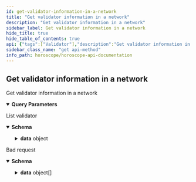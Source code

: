 ```yaml
---
id: get-validator-information-in-a-network
title: "Get validator information in a network"
description: "Get validator information in a network"
sidebar_label: Get validator information in a network
hide_title: true
hide_table_of_contents: true
api: {"tags":["Validator"],"description":"Get validator information in a network","parameters":[{"in":"query","name":"chainid","required":true,"schema":{"type":"string","enum":["euphoria-1","osmosis-1","cosmoshub-4"]},"description":"Chain Id of network need to query","example":"aura-testnet"},{"in":"query","name":"operatorAddress","required":false,"schema":{"type":"string"},"description":"operator address"},{"in":"query","name":"status","required":false,"schema":{"type":"string","enum":["BOND_STATUS_UNSPECIFIED","BOND_STATUS_UNBONDED","BOND_STATUS_UNBONDING","BOND_STATUS_BONDED"]},"description":"status"},{"in":"query","name":"pageLimit","required":false,"schema":{"type":"number","default":10},"description":"number record return in a page"},{"in":"query","name":"pageOffset","required":false,"schema":{"type":"number","default":0},"description":"Page number, start at 0"},{"in":"query","name":"nextKey","required":false,"schema":{"type":"string"},"description":"key for next page"}],"responses":{"200":{"description":"List validator","content":{"application/json":{"schema":{"type":"object","properties":{"code":{"type":"number","example":200},"message":{"type":"string","example":"Successful"},"data":{"type":"object","properties":{"validators":{"type":"array","items":{"type":"object","properties":{"consensus_pubkey":{"type":"object","properties":{"@type":{"type":"string","example":"/cosmos.crypto.ed25519.PubKey"},"key":{"type":"string","example":"xxxxxxxxxxxxxxxxxxxxxxxx"}}},"description":{"type":"object","properties":{"moniker":{"type":"string","example":"validator one"},"identity":{"type":"string","example":"validator one, earth"},"website":{"type":"string","example":"validatorone.aura"},"security_contact":{"type":"string","example":"validate@one.aura"},"details":{"type":"string","example":"validator one details"}}},"commission":{"type":"object","properties":{"commission_rates":{"type":"object","properties":{"rate":{"type":"string","example":"0.00050000000"},"max_rate":{"type":"string","example":"0.20000000000"},"max_change_rate":{"type":"string","example":"0.05000000000"}}},"update_time":{"type":"string","example":"2022-07-13T02:00:00Z"}}},"val_signing_info":{"type":"object","properties":{"address":{"type":"string","example":"aura123123123123123123"},"start_height":{"type":"string","example":"0"},"index_offset":{"type":"string","example":"100000"},"jailed_until":{"type":"string","example":"2022-07-13T02:00:00Z"},"tombstoned":{"type":"boolean","example":false},"missed_blocks_counter":{"type":"string","example":"0"}}},"self_delegation_balance":{"type":"object","properties":{"denom":{"type":"string","example":"uaura"},"amount":{"type":"string","example":"10000000000"}}},"custom_info":{"type":"object","properties":{"chain_id":{"type":"string","example":"aura"},"chain_name":{"type":"string","example":"Aura network"}}},"operator_address":{"type":"string","example":"auravaloper123123123123"},"jailed":{"type":"boolean","example":false},"status":{"type":"string","example":"BOND_STATUS_BONDED"},"delegator_shares":{"type":"string","example":"1"},"unbonding_height":{"type":"string","example":"0"},"unbonding_time":{"type":"string","example":"1970-01-01T00:00:00Z"},"min_self_delegation":{"type":"string","example":"1"},"consensus_hex_address":{"type":"string","example":"CCCCCCCCCCCCCCCCCCC"},"uptime":{"type":"number","example":100},"account_address":{"type":"string","example":"aura123123123123123123"}}}}}}}}}}},"422":{"description":"Bad request","content":{"application/json":{"schema":{"type":"object","properties":{"name":{"type":"string","example":"ValidationError"},"message":{"type":"string","example":"Parameters validation error!"},"code":{"type":"number","example":422},"type":{"type":"string","example":"VALIDATION_ERROR"},"data":{"type":"array","items":{"type":"object","properties":{"type":{"type":"string","example":"required"},"message":{"type":"string","example":"The 'chainid' field is required."},"field":{"type":"string","example":"chainid"},"nodeID":{"type":"string","example":"node1"},"action":{"type":"string","example":"v1.validator"}}}}}}}}}},"method":"get","path":"/v1/validator","servers":[{"url":"https://horoscope.aura.network/api","description":"Horoscope "},{"url":"https://lcd.osmosis.zone","description":"Osmosis Mainnet LCD"},{"url":"https://lcd.euphoria.aura.network","description":"Aura Euphoria LCD"},{"url":"https://cosmos-lcd.quickapi.com","description":"Cosmos Mainnet LCD"}],"info":{"title":"Horoscope API Documentation","version":"1.0.0","description":"## Indexer for multiple Cosmos Network \n\n### How to use\n\nSelect server Horoscope if use Horoscope API\n\nSelect server LCD if use Legacy API"},"postman":{"name":"Get validator information in a network","description":{"content":"Get validator information in a network","type":"text/plain"},"url":{"path":["v1","validator"],"host":["{{baseUrl}}"],"query":[{"disabled":false,"description":{"content":"(Required) Chain Id of network need to query","type":"text/plain"},"key":"chainid","value":""},{"disabled":false,"description":{"content":"operator address","type":"text/plain"},"key":"operatorAddress","value":""},{"disabled":false,"description":{"content":"status","type":"text/plain"},"key":"status","value":""},{"disabled":false,"description":{"content":"number record return in a page","type":"text/plain"},"key":"pageLimit","value":""},{"disabled":false,"description":{"content":"Page number, start at 0","type":"text/plain"},"key":"pageOffset","value":""},{"disabled":false,"description":{"content":"key for next page","type":"text/plain"},"key":"nextKey","value":""}],"variable":[]},"header":[{"key":"Accept","value":"application/json"}],"method":"GET"}}
sidebar_class_name: "get api-method"
info_path: horoscope/horoscope-api-documentation
---
```



## Get validator information in a network



Get validator information in a network

<details style={{"marginBottom":"1rem"}} data-collapsed={false} open={true}><summary style={{}}><strong>Query Parameters</strong></summary><div><ul><ParamsItem className={"paramsItem"} param={{"in":"query","name":"chainid","required":true,"schema":{"type":"string","enum":["euphoria-1","osmosis-1","cosmoshub-4"]},"description":"Chain Id of network need to query","example":"aura-testnet"}}></ParamsItem><ParamsItem className={"paramsItem"} param={{"in":"query","name":"operatorAddress","required":false,"schema":{"type":"string"},"description":"operator address"}}></ParamsItem><ParamsItem className={"paramsItem"} param={{"in":"query","name":"status","required":false,"schema":{"type":"string","enum":["BOND_STATUS_UNSPECIFIED","BOND_STATUS_UNBONDED","BOND_STATUS_UNBONDING","BOND_STATUS_BONDED"]},"description":"status"}}></ParamsItem><ParamsItem className={"paramsItem"} param={{"in":"query","name":"pageLimit","required":false,"schema":{"type":"number","default":10},"description":"number record return in a page"}}></ParamsItem><ParamsItem className={"paramsItem"} param={{"in":"query","name":"pageOffset","required":false,"schema":{"type":"number","default":0},"description":"Page number, start at 0"}}></ParamsItem><ParamsItem className={"paramsItem"} param={{"in":"query","name":"nextKey","required":false,"schema":{"type":"string"},"description":"key for next page"}}></ParamsItem></ul></div></details><div><ApiTabs><TabItem label={"200"} value={"200"}><div>

List validator

</div><div><MimeTabs schemaType={"response"}><TabItem label={"application/json"} value={"application/json"}><SchemaTabs groupId={"schema-tabs"}><TabItem label={"Schema"} value={"Schema"}><details style={{}} data-collapsed={false} open={true}><summary style={{"textAlign":"left"}}><strong>Schema</strong></summary><div style={{"textAlign":"left","marginLeft":"1rem"}}></div><ul style={{"marginLeft":"1rem"}}><SchemaItem collapsible={false} name={"code"} required={false} schemaDescription={undefined} schemaName={"number"} qualifierMessage={undefined} defaultValue={undefined}></SchemaItem><SchemaItem collapsible={false} name={"message"} required={false} schemaDescription={undefined} schemaName={"string"} qualifierMessage={undefined} defaultValue={undefined}></SchemaItem><SchemaItem collapsible={true} className={"schemaItem"}><details style={{}}><summary style={{}}><strong>data</strong><span style={{"opacity":"0.6"}}> object</span></summary><div style={{"marginLeft":"1rem"}}><SchemaItem collapsible={true} className={"schemaItem"}><details style={{}}><summary style={{}}><strong>validators</strong><span style={{"opacity":"0.6"}}> object[]</span></summary><div style={{"marginLeft":"1rem"}}><SchemaItem collapsible={true} className={"schemaItem"}><details style={{}}><summary style={{}}><strong>consensus_pubkey</strong><span style={{"opacity":"0.6"}}> object</span></summary><div style={{"marginLeft":"1rem"}}><SchemaItem collapsible={false} name={"@type"} required={false} schemaDescription={undefined} schemaName={"string"} qualifierMessage={undefined} defaultValue={undefined}></SchemaItem><SchemaItem collapsible={false} name={"key"} required={false} schemaDescription={undefined} schemaName={"string"} qualifierMessage={undefined} defaultValue={undefined}></SchemaItem></div></details></SchemaItem><SchemaItem collapsible={true} className={"schemaItem"}><details style={{}}><summary style={{}}><strong>description</strong><span style={{"opacity":"0.6"}}> object</span></summary><div style={{"marginLeft":"1rem"}}><SchemaItem collapsible={false} name={"moniker"} required={false} schemaDescription={undefined} schemaName={"string"} qualifierMessage={undefined} defaultValue={undefined}></SchemaItem><SchemaItem collapsible={false} name={"identity"} required={false} schemaDescription={undefined} schemaName={"string"} qualifierMessage={undefined} defaultValue={undefined}></SchemaItem><SchemaItem collapsible={false} name={"website"} required={false} schemaDescription={undefined} schemaName={"string"} qualifierMessage={undefined} defaultValue={undefined}></SchemaItem><SchemaItem collapsible={false} name={"security_contact"} required={false} schemaDescription={undefined} schemaName={"string"} qualifierMessage={undefined} defaultValue={undefined}></SchemaItem><SchemaItem collapsible={false} name={"details"} required={false} schemaDescription={undefined} schemaName={"string"} qualifierMessage={undefined} defaultValue={undefined}></SchemaItem></div></details></SchemaItem><SchemaItem collapsible={true} className={"schemaItem"}><details style={{}}><summary style={{}}><strong>commission</strong><span style={{"opacity":"0.6"}}> object</span></summary><div style={{"marginLeft":"1rem"}}><SchemaItem collapsible={true} className={"schemaItem"}><details style={{}}><summary style={{}}><strong>commission_rates</strong><span style={{"opacity":"0.6"}}> object</span></summary><div style={{"marginLeft":"1rem"}}><SchemaItem collapsible={false} name={"rate"} required={false} schemaDescription={undefined} schemaName={"string"} qualifierMessage={undefined} defaultValue={undefined}></SchemaItem><SchemaItem collapsible={false} name={"max_rate"} required={false} schemaDescription={undefined} schemaName={"string"} qualifierMessage={undefined} defaultValue={undefined}></SchemaItem><SchemaItem collapsible={false} name={"max_change_rate"} required={false} schemaDescription={undefined} schemaName={"string"} qualifierMessage={undefined} defaultValue={undefined}></SchemaItem></div></details></SchemaItem><SchemaItem collapsible={false} name={"update_time"} required={false} schemaDescription={undefined} schemaName={"string"} qualifierMessage={undefined} defaultValue={undefined}></SchemaItem></div></details></SchemaItem><SchemaItem collapsible={true} className={"schemaItem"}><details style={{}}><summary style={{}}><strong>val_signing_info</strong><span style={{"opacity":"0.6"}}> object</span></summary><div style={{"marginLeft":"1rem"}}><SchemaItem collapsible={false} name={"address"} required={false} schemaDescription={undefined} schemaName={"string"} qualifierMessage={undefined} defaultValue={undefined}></SchemaItem><SchemaItem collapsible={false} name={"start_height"} required={false} schemaDescription={undefined} schemaName={"string"} qualifierMessage={undefined} defaultValue={undefined}></SchemaItem><SchemaItem collapsible={false} name={"index_offset"} required={false} schemaDescription={undefined} schemaName={"string"} qualifierMessage={undefined} defaultValue={undefined}></SchemaItem><SchemaItem collapsible={false} name={"jailed_until"} required={false} schemaDescription={undefined} schemaName={"string"} qualifierMessage={undefined} defaultValue={undefined}></SchemaItem><SchemaItem collapsible={false} name={"tombstoned"} required={false} schemaDescription={undefined} schemaName={"boolean"} qualifierMessage={undefined} defaultValue={undefined}></SchemaItem><SchemaItem collapsible={false} name={"missed_blocks_counter"} required={false} schemaDescription={undefined} schemaName={"string"} qualifierMessage={undefined} defaultValue={undefined}></SchemaItem></div></details></SchemaItem><SchemaItem collapsible={true} className={"schemaItem"}><details style={{}}><summary style={{}}><strong>self_delegation_balance</strong><span style={{"opacity":"0.6"}}> object</span></summary><div style={{"marginLeft":"1rem"}}><SchemaItem collapsible={false} name={"denom"} required={false} schemaDescription={undefined} schemaName={"string"} qualifierMessage={undefined} defaultValue={undefined}></SchemaItem><SchemaItem collapsible={false} name={"amount"} required={false} schemaDescription={undefined} schemaName={"string"} qualifierMessage={undefined} defaultValue={undefined}></SchemaItem></div></details></SchemaItem><SchemaItem collapsible={true} className={"schemaItem"}><details style={{}}><summary style={{}}><strong>custom_info</strong><span style={{"opacity":"0.6"}}> object</span></summary><div style={{"marginLeft":"1rem"}}><SchemaItem collapsible={false} name={"chain_id"} required={false} schemaDescription={undefined} schemaName={"string"} qualifierMessage={undefined} defaultValue={undefined}></SchemaItem><SchemaItem collapsible={false} name={"chain_name"} required={false} schemaDescription={undefined} schemaName={"string"} qualifierMessage={undefined} defaultValue={undefined}></SchemaItem></div></details></SchemaItem><SchemaItem collapsible={false} name={"operator_address"} required={false} schemaDescription={undefined} schemaName={"string"} qualifierMessage={undefined} defaultValue={undefined}></SchemaItem><SchemaItem collapsible={false} name={"jailed"} required={false} schemaDescription={undefined} schemaName={"boolean"} qualifierMessage={undefined} defaultValue={undefined}></SchemaItem><SchemaItem collapsible={false} name={"status"} required={false} schemaDescription={undefined} schemaName={"string"} qualifierMessage={undefined} defaultValue={undefined}></SchemaItem><SchemaItem collapsible={false} name={"delegator_shares"} required={false} schemaDescription={undefined} schemaName={"string"} qualifierMessage={undefined} defaultValue={undefined}></SchemaItem><SchemaItem collapsible={false} name={"unbonding_height"} required={false} schemaDescription={undefined} schemaName={"string"} qualifierMessage={undefined} defaultValue={undefined}></SchemaItem><SchemaItem collapsible={false} name={"unbonding_time"} required={false} schemaDescription={undefined} schemaName={"string"} qualifierMessage={undefined} defaultValue={undefined}></SchemaItem><SchemaItem collapsible={false} name={"min_self_delegation"} required={false} schemaDescription={undefined} schemaName={"string"} qualifierMessage={undefined} defaultValue={undefined}></SchemaItem><SchemaItem collapsible={false} name={"consensus_hex_address"} required={false} schemaDescription={undefined} schemaName={"string"} qualifierMessage={undefined} defaultValue={undefined}></SchemaItem><SchemaItem collapsible={false} name={"uptime"} required={false} schemaDescription={undefined} schemaName={"number"} qualifierMessage={undefined} defaultValue={undefined}></SchemaItem><SchemaItem collapsible={false} name={"account_address"} required={false} schemaDescription={undefined} schemaName={"string"} qualifierMessage={undefined} defaultValue={undefined}></SchemaItem></div></details></SchemaItem></div></details></SchemaItem></ul></details></TabItem><TabItem label={"Example (from schema)"} value={"Example (from schema)"}><ResponseSamples responseExample={"{\n  \"code\": 200,\n  \"message\": \"Successful\",\n  \"data\": {\n    \"validators\": [\n      {\n        \"consensus_pubkey\": {\n          \"@type\": \"/cosmos.crypto.ed25519.PubKey\",\n          \"key\": \"xxxxxxxxxxxxxxxxxxxxxxxx\"\n        },\n        \"description\": {\n          \"moniker\": \"validator one\",\n          \"identity\": \"validator one, earth\",\n          \"website\": \"validatorone.aura\",\n          \"security_contact\": \"validate@one.aura\",\n          \"details\": \"validator one details\"\n        },\n        \"commission\": {\n          \"commission_rates\": {\n            \"rate\": \"0.00050000000\",\n            \"max_rate\": \"0.20000000000\",\n            \"max_change_rate\": \"0.05000000000\"\n          },\n          \"update_time\": \"2022-07-13T02:00:00Z\"\n        },\n        \"val_signing_info\": {\n          \"address\": \"aura123123123123123123\",\n          \"start_height\": \"0\",\n          \"index_offset\": \"100000\",\n          \"jailed_until\": \"2022-07-13T02:00:00Z\",\n          \"tombstoned\": false,\n          \"missed_blocks_counter\": \"0\"\n        },\n        \"self_delegation_balance\": {\n          \"denom\": \"uaura\",\n          \"amount\": \"10000000000\"\n        },\n        \"custom_info\": {\n          \"chain_id\": \"aura\",\n          \"chain_name\": \"Aura network\"\n        },\n        \"operator_address\": \"auravaloper123123123123\",\n        \"jailed\": false,\n        \"status\": \"BOND_STATUS_BONDED\",\n        \"delegator_shares\": \"1\",\n        \"unbonding_height\": \"0\",\n        \"unbonding_time\": \"1970-01-01T00:00:00Z\",\n        \"min_self_delegation\": \"1\",\n        \"consensus_hex_address\": \"CCCCCCCCCCCCCCCCCCC\",\n        \"uptime\": 100,\n        \"account_address\": \"aura123123123123123123\"\n      }\n    ]\n  }\n}"} language={"json"}></ResponseSamples></TabItem></SchemaTabs></TabItem></MimeTabs></div></TabItem><TabItem label={"422"} value={"422"}><div>

Bad request

</div><div><MimeTabs schemaType={"response"}><TabItem label={"application/json"} value={"application/json"}><SchemaTabs groupId={"schema-tabs"}><TabItem label={"Schema"} value={"Schema"}><details style={{}} data-collapsed={false} open={true}><summary style={{"textAlign":"left"}}><strong>Schema</strong></summary><div style={{"textAlign":"left","marginLeft":"1rem"}}></div><ul style={{"marginLeft":"1rem"}}><SchemaItem collapsible={false} name={"name"} required={false} schemaDescription={undefined} schemaName={"string"} qualifierMessage={undefined} defaultValue={undefined}></SchemaItem><SchemaItem collapsible={false} name={"message"} required={false} schemaDescription={undefined} schemaName={"string"} qualifierMessage={undefined} defaultValue={undefined}></SchemaItem><SchemaItem collapsible={false} name={"code"} required={false} schemaDescription={undefined} schemaName={"number"} qualifierMessage={undefined} defaultValue={undefined}></SchemaItem><SchemaItem collapsible={false} name={"type"} required={false} schemaDescription={undefined} schemaName={"string"} qualifierMessage={undefined} defaultValue={undefined}></SchemaItem><SchemaItem collapsible={true} className={"schemaItem"}><details style={{}}><summary style={{}}><strong>data</strong><span style={{"opacity":"0.6"}}> object[]</span></summary><div style={{"marginLeft":"1rem"}}><SchemaItem collapsible={false} name={"type"} required={false} schemaDescription={undefined} schemaName={"string"} qualifierMessage={undefined} defaultValue={undefined}></SchemaItem><SchemaItem collapsible={false} name={"message"} required={false} schemaDescription={undefined} schemaName={"string"} qualifierMessage={undefined} defaultValue={undefined}></SchemaItem><SchemaItem collapsible={false} name={"field"} required={false} schemaDescription={undefined} schemaName={"string"} qualifierMessage={undefined} defaultValue={undefined}></SchemaItem><SchemaItem collapsible={false} name={"nodeID"} required={false} schemaDescription={undefined} schemaName={"string"} qualifierMessage={undefined} defaultValue={undefined}></SchemaItem><SchemaItem collapsible={false} name={"action"} required={false} schemaDescription={undefined} schemaName={"string"} qualifierMessage={undefined} defaultValue={undefined}></SchemaItem></div></details></SchemaItem></ul></details></TabItem><TabItem label={"Example (from schema)"} value={"Example (from schema)"}><ResponseSamples responseExample={"{\n  \"name\": \"ValidationError\",\n  \"message\": \"Parameters validation error!\",\n  \"code\": 422,\n  \"type\": \"VALIDATION_ERROR\",\n  \"data\": [\n    {\n      \"type\": \"required\",\n      \"message\": \"The 'chainid' field is required.\",\n      \"field\": \"chainid\",\n      \"nodeID\": \"node1\",\n      \"action\": \"v1.validator\"\n    }\n  ]\n}"} language={"json"}></ResponseSamples></TabItem></SchemaTabs></TabItem></MimeTabs></div></TabItem></ApiTabs></div>
      